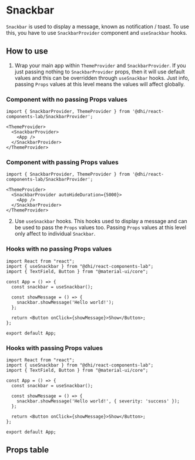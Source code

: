 

<Meta title="Example/Snackbar" component={SnackbarProvider} />

# Snackbar

`Snackbar` is used to display a message, known as notification / toast. To use this, you have to use `SnackbarProvider`
component and `useSnackbar` hooks.

<Preview>
  <Story story={stories.Default} />
</Preview>

## How to use

1. Wrap your main app within `ThemeProvider` and `SnackbarProvider`. If you just passing nothing to
`SnackbarProvider` props, then it will use default values and this can be overridden through `useSnackbar` hooks.
Just info, passing `Props` values at this level means the values will affect globally.

### Component with no passing Props values

```tsx
import { SnackbarProvider, ThemeProvider } from '@dhi/react-components-lab/SnackbarProvider';

<ThemeProvider>
  <SnackbarProvider>
    <App />
  </SnackbarProvider>
</ThemeProvider>
```

### Component with passing Props values

```tsx
import { SnackbarProvider, ThemeProvider } from '@dhi/react-components-lab/SnackbarProvider';

<ThemeProvider>
  <SnackbarProvider autoHideDuration={5000}>
    <App />
  </SnackbarProvider>
</ThemeProvider>
```

2. Use `useSnackbar` hooks. This hooks used to display a message and can be used to pass the `Props` values too.
Passing `Props` values at this level only affect to individual `Snackbar`.

### Hooks with no passing Props values

```tsx
import React from "react";
import { useSnackbar } from "@dhi/react-components-lab";
import { TextField, Button } from "@material-ui/core";

const App = () => {
  const snackbar = useSnackbar();

  const showMessage = () => {
    snackbar.showMessage('Hello world!');
  };

  return <Button onClick={showMessage}>Show</Button>;
};

export default App;
```

### Hooks with passing Props values

```tsx
import React from "react";
import { useSnackbar } from "@dhi/react-components-lab";
import { TextField, Button } from "@material-ui/core";

const App = () => {
  const snackbar = useSnackbar();

  const showMessage = () => {
    snackbar.showMessage('Hello world!', { severity: 'success' });
  };

  return <Button onClick={showMessage}>Show</Button>;
};

export default App;
```

## Props table

<Props of={SnackbarProvider} />

